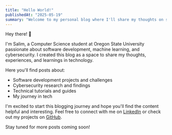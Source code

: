 ```yaml
---
title: "Hello World!"
publishedAt: "2025-05-19"
summary: "Welcome to my personal blog where I'll share my thoughts on software development, cybersecurity, and technology."
---
```


Hey there! 👋

I'm Salim, a Computer Science student at Oregon State University passionate about software development, machine learning, and cybersecurity. I created this blog as a space to share my thoughts, experiences, and learnings in technology.

Here you'll find posts about:
- Software development projects and challenges
- Cybersecurity research and findings
- Technical tutorials and guides
- My journey in tech

I'm excited to start this blogging journey and hope you'll find the content helpful and interesting. Feel free to connect with me on [LinkedIn](https://www.linkedin.com/in/salimamohamed/) or check out my projects on [GitHub](https://github.com/salimmohamed).

Stay tuned for more posts coming soon!
